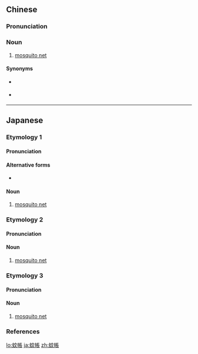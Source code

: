 {{also|蚊帐}}
==Chinese==
{{zh-forms|s=蚊帐}}
{{wikipedia|lang=zh}}

===Pronunciation===
{{zh-pron
|m=wénzhàng
|c=man1 zoeng3
|cat=n
}}

===Noun===
{{zh-noun|mw=頂}}

# [[mosquito net]]

====Synonyms====
* {{qualifier|Min Nan}} {{zh-l|蠓罩|báng-tà}}
* {{qualifier|Hakka}} {{zh-l|眠帳|mìn-chong}}

----

==Japanese==
{{wikipedia|lang=ja}}

===Etymology 1===
{{ja-kanjitab|yomi=irr|sort=かや}}

====Pronunciation====
{{ja-pron|yomi=irr|かや|acc=0|acc_ref=DJR}}

====Alternative forms====
* {{l/ja|蚊屋}}

====Noun====
{{ja-noun|かや}}

# [[mosquito net]]

===Etymology 2===
{{ja-kanjitab|か|ちょう|yomi=y}}

====Pronunciation====
{{ja-pron|yomi=y|かちょう|acc=0|acc_ref=DJR}}

====Noun====
{{ja-noun|かちょう|hhira=かちやう}}

# [[mosquito net]]

===Etymology 3===
{{ja-kanjitab|ぶん|ちょう|yomi=o}}

====Pronunciation====
{{ja-pron|yomi=o|ぶんちょう}}

====Noun====
{{ja-noun|ぶんちょう|hhira=ぶんちやう}}

# [[mosquito net]]

===References===
<references/>

[[lo:蚊帳]]
[[ja:蚊帳]]
[[zh:蚊帳]]